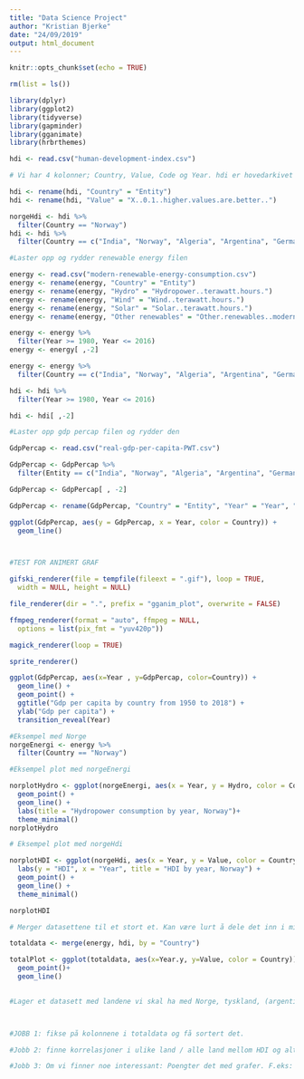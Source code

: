 ---
title: "Data Science Project"
author: "Kristian Bjerke"
date: "24/09/2019"
output: html_document
---

```{r setup, include=FALSE}
knitr::opts_chunk$set(echo = TRUE)
```

```{r}
rm(list = ls())

library(dplyr)
library(ggplot2)
library(tidyverse)
library(gapminder)
library(gganimate)
library(hrbrthemes)

hdi <- read.csv("human-development-index.csv")
```

```{r}
# Vi har 4 kolonner; Country, Value, Code og Year. hdi er hovedarkivet vårt.

hdi <- rename(hdi, "Country" = "Entity")
hdi <- rename(hdi, "Value" = "X..0.1..higher.values.are.better..")

norgeHdi <- hdi %>%
  filter(Country == "Norway")
hdi <- hdi %>%
  filter(Country == c("India", "Norway", "Algeria", "Argentina", "Germany"))


```

```{r}
#Laster opp og rydder renewable energy filen

energy <- read.csv("modern-renewable-energy-consumption.csv")
energy <- rename(energy, "Country" = "Entity")
energy <- rename(energy, "Hydro" = "Hydropower..terawatt.hours.")
energy <- rename(energy, "Wind" = "Wind..terawatt.hours.")
energy <- rename(energy, "Solar" = "Solar..terawatt.hours.")
energy <- rename(energy, "Other renewables" = "Other.renewables..modern.biofuels..geothermal..wave...tidal...terawatt.hours.")

energy <- energy %>%
  filter(Year >= 1980, Year <= 2016)
energy <- energy[ ,-2]

energy <- energy %>%
  filter(Country == c("India", "Norway", "Algeria", "Argentina", "Germany"))

hdi <- hdi %>%
  filter(Year >= 1980, Year <= 2016)

hdi <- hdi[ ,-2]
```

```{r}
#Laster opp gdp percap filen og rydder den

GdpPercap <- read.csv("real-gdp-per-capita-PWT.csv")

GdpPercap <- GdpPercap %>%
  filter(Entity == c("India", "Norway", "Algeria", "Argentina", "Germany"))

GdpPercap <- GdpPercap[ , -2]

GdpPercap <- rename(GdpPercap, "Country" = "Entity", "Year" = "Year", "GdpPercap" = "GDP.per.capita..2011.international....PPP.adjusted.US...")

ggplot(GdpPercap, aes(y = GdpPercap, x = Year, color = Country)) +
  geom_line()



#TEST FOR ANIMERT GRAF

gifski_renderer(file = tempfile(fileext = ".gif"), loop = TRUE,
  width = NULL, height = NULL)

file_renderer(dir = ".", prefix = "gganim_plot", overwrite = FALSE)

ffmpeg_renderer(format = "auto", ffmpeg = NULL,
  options = list(pix_fmt = "yuv420p"))

magick_renderer(loop = TRUE)

sprite_renderer()

ggplot(GdpPercap, aes(x=Year , y=GdpPercap, color=Country)) + 
  geom_line() + 
  geom_point() + 
  ggtitle("Gdp per capita by country from 1950 to 2018") + 
  ylab("Gdp per capita") +
  transition_reveal(Year)


```


```{r}
#Eksempel med Norge
norgeEnergi <- energy %>%
  filter(Country == "Norway")


```

```{r}
#Eksempel plot med norgeEnergi

norplotHydro <- ggplot(norgeEnergi, aes(x = Year, y = Hydro, color = Country)) +
  geom_point() + 
  geom_line() +
  labs(title = "Hydropower consumption by year, Norway")+
  theme_minimal()
norplotHydro

```


```{r}
# Eksempel plot med norgeHdi

norplotHDI <- ggplot(norgeHdi, aes(x = Year, y = Value, color = Country)) +
  labs(y = "HDI", x = "Year", title = "HDI by year, Norway") +
  geom_point() + 
  geom_line() +
  theme_minimal()

norplotHDI
```

```{r}
# Merger datasettene til et stort et. Kan være lurt å dele det inn i mindre kolonner og må få fikset dato.

totaldata <- merge(energy, hdi, by = "Country")

totalPlot <- ggplot(totaldata, aes(x=Year.y, y=Value, color = Country))+
  geom_point()+
  geom_line()
  

```

```{r}
#Lager et datasett med landene vi skal ha med Norge, tyskland, (argentina?), india




```


```{r}
#JOBB 1: fikse på kolonnene i totaldata og få sortert det.


```

```{r}
#Jobb 2: finne korrelasjoner i ulike land / alle land mellom HDI og alt. energi.
```

```{r}
#Jobb 3: Om vi finner noe interessant: Poengter det med grafer. F.eks: Hvis Norge har høy korrelasjon, hvis det med en graf. Forklar!


```


